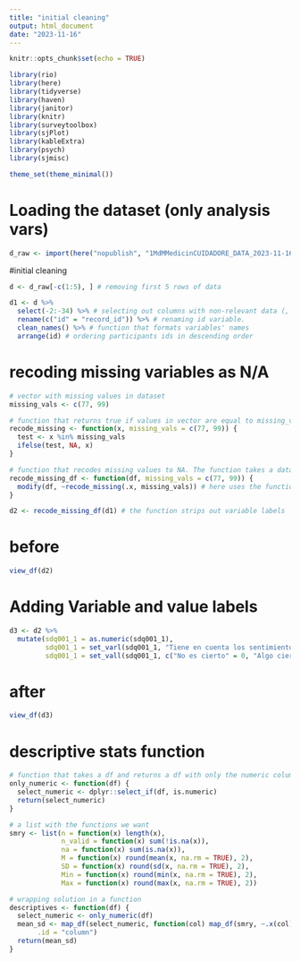 ```yaml
---
title: "initial cleaning"
output: html_document
date: "2023-11-16"
---
```


```r
knitr::opts_chunk$set(echo = TRUE)

library(rio)
library(here)
library(tidyverse)
library(haven)
library(janitor)
library(knitr)
library(surveytoolbox)
library(sjPlot)
library(kableExtra)
library(psych)
library(sjmisc)

theme_set(theme_minimal())
```

# Loading the dataset (only analysis vars)
```r
d_raw <- import(here("nopublish", "1MdMMedicinCUIDADORE_DATA_2023-11-16_1846_cohort1.csv"), setclass = "tbl_df")
```

#initial cleaning
```r

d <- d_raw[-c(1:5), ] # removing first 5 rows of data

d1 <- d %>% 
  select(-2:-34) %>% # selecting out columns with non-relevant data (, -238:-255)
  rename(c("id" = "record_id")) %>% # renaming id variable.
  clean_names() %>% # function that formats variables' names
  arrange(id) # ordering participants ids in descending order
```
# recoding missing variables as N/A
```r

# vector with missing values in dataset
missing_vals <- c(77, 99)

# function that returns true if values in vector are equal to missing_vals. The function takes a vector x, and specified values of missing data
recode_missing <- function(x, missing_vals = c(77, 99)) {
  test <- x %in% missing_vals
  ifelse(test, NA, x)
}

# function that recodes missing values to NA. The function takes a dataframe with variables with missing data, and specified values of missing data
recode_missing_df <- function(df, missing_vals = c(77, 99)) {
  modify(df, ~recode_missing(.x, missing_vals)) # here uses the function created above
}

d2 <- recode_missing_df(d1) # the function strips out variable labels
```

# before
```r
view_df(d2)
```


# Adding Variable and value labels
```r
d3 <- d2 %>%
  mutate(sdq001_1 = as.numeric(sdq001_1),
         sdq001_1 = set_varl(sdq001_1, "Tiene en cuenta los sentimientos de otras personas"),
         sdq001_1 = set_vall(sdq001_1, c("No es cierto" = 0, "Algo cierto" = 1, "Totalmente cierto" = 2, "No responde" = 99))) # puede escribirse en ingles
```

# after
```r
view_df(d3)
```

# descriptive stats function
```r

# function that takes a df and returns a df with only the numeric columns
only_numeric <- function(df) {
  select_numeric <- dplyr::select_if(df, is.numeric)
  return(select_numeric)
}

# a list with the functions we want
smry <- list(n = function(x) length(x),
             n_valid = function(x) sum(!is.na(x)),
             na = function(x) sum(is.na(x)),
             M = function(x) round(mean(x, na.rm = TRUE), 2), 
             SD = function(x) round(sd(x, na.rm = TRUE), 2),
             Min = function(x) round(min(x, na.rm = TRUE), 2),
             Max = function(x) round(max(x, na.rm = TRUE), 2))

# wrapping solution in a function
descriptives <- function(df) {
  select_numeric <- only_numeric(df)
  mean_sd <- map_df(select_numeric, function(col) map_df(smry, ~.x(col)),
       .id = "column")
  return(mean_sd)
}
```
